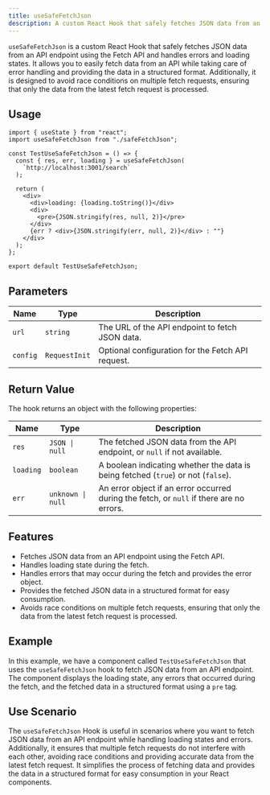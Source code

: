 ```yaml
---
title: useSafeFetchJson
description: A custom React Hook that safely fetches JSON data from an API endpoint and handles errors and loading states.
---
```


`useSafeFetchJson` is a custom React Hook that safely fetches JSON data from an API endpoint using the Fetch API and handles errors and loading states. It allows you to easily fetch data from an API while taking care of error handling and providing the data in a structured format. Additionally, it is designed to avoid race conditions on multiple fetch requests, ensuring that only the data from the latest fetch request is processed.

## Usage

```tsx
import { useState } from "react";
import useSafeFetchJson from "./safeFetchJson";

const TestUseSafeFetchJson = () => {
  const { res, err, loading } = useSafeFetchJson(
    `http://localhost:3001/search`
  );

  return (
    <div>
      <div>loading: {loading.toString()}</div>
      <div>
        <pre>{JSON.stringify(res, null, 2)}</pre>
      </div>
      {err ? <div>{JSON.stringify(err, null, 2)}</div> : ""}
    </div>
  );
};

export default TestUseSafeFetchJson;
```

## Parameters

| Name     | Type          | Description                                       |
| -------- | ------------- | ------------------------------------------------- |
| `url`    | `string`      | The URL of the API endpoint to fetch JSON data.   |
| `config` | `RequestInit` | Optional configuration for the Fetch API request. |

## Return Value

The hook returns an object with the following properties:

| Name      | Type              | Description                                                                              |
| --------- | ----------------- | ---------------------------------------------------------------------------------------- |
| `res`     | `JSON \| null`    | The fetched JSON data from the API endpoint, or `null` if not available.                 |
| `loading` | `boolean`         | A boolean indicating whether the data is being fetched (`true`) or not (`false`).        |
| `err`     | `unknown \| null` | An error object if an error occurred during the fetch, or `null` if there are no errors. |

## Features

- Fetches JSON data from an API endpoint using the Fetch API.
- Handles loading state during the fetch.
- Handles errors that may occur during the fetch and provides the error object.
- Provides the fetched JSON data in a structured format for easy consumption.
- Avoids race conditions on multiple fetch requests, ensuring that only the data from the latest fetch request is processed.

## Example

In this example, we have a component called `TestUseSafeFetchJson` that uses the `useSafeFetchJson` hook to fetch JSON data from an API endpoint. The component displays the loading state, any errors that occurred during the fetch, and the fetched data in a structured format using a `pre` tag.

## Use Scenario

The `useSafeFetchJson` Hook is useful in scenarios where you want to fetch JSON data from an API endpoint while handling loading states and errors. Additionally, it ensures that multiple fetch requests do not interfere with each other, avoiding race conditions and providing accurate data from the latest fetch request. It simplifies the process of fetching data and provides the data in a structured format for easy consumption in your React components.
